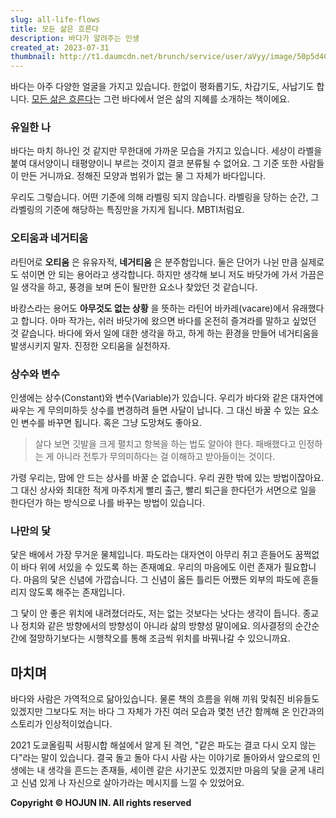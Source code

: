 ```yaml
---
slug: all-life-flows
title: 모든 삶은 흐른다
description: 바다가 알려주는 인생
created_at: 2023-07-31
thumbnail: http://t1.daumcdn.net/brunch/service/user/aVyy/image/50p5d4ChiTufnb7k1bHklfOkayw.jpg
---
```


바다는 아주 다양한 얼굴을 가지고 있습니다. 한없이 평화롭기도, 차갑기도, 사납기도 합니다. [모든 삶은
흐른다](https://www.aladin.co.kr/shop/wproduct.aspx?ItemId=313814762)는 그런 바다에서 얻은
삶의 지혜를 소개하는 책이에요.

### 유일한 나

바다는 마치 하나인 것 같지만 무한대에 가까운 모습을 가지고 있습니다. 세상이 라벨을 붙여 대서양이니 태평양이니 부르는 것이지 결코 분류될
수 없어요. 그 기준 또한 사람들이 만든 거니까요. 정해진 모양과 범위가 없는 물 그 자체가 바다입니다.

우리도 그렇습니다. 어떤 기준에 의해 라벨링 되지 않습니다. 라벨링을 당하는 순간, 그 라벨링의 기준에 해당하는 특징만을 가지게 됩니다.
MBTI처럼요.

### 오티움과 네거티움

라틴어로 **오티움** 은 유유자적, **네거티움** 은 분주함입니다. 둘은 단어가 나뉜 만큼 실제로도 섞이면 안 되는 용어라고 생각합니다.
하지만 생각해 보니 저도 바닷가에 가서 가끔은 일 생각을 하고, 풍경을 보며 돈이 될만한 요소나 찾았던 것 같습니다.

바캉스라는 용어도 **아무것도 없는 상황** 을 뜻하는 라틴어 바카레(vacare)에서 유래했다고 합니다. 아마 작가는, 쉬러 바닷가에
왔으면 바다를 온전히 즐겨라를 말하고 싶었던 것 같습니다. 바다에 와서 일에 대한 생각을 하고, 하게 하는 환경을 만들어 네거티움을
발생시키지 말자. 진정한 오티움을 실천하자.

### 상수와 변수

인생에는 상수(Constant)와 변수(Variable)가 있습니다. 우리가 바다와 같은 대자연에 싸우는 게 무의미하듯 상수를 변경하려 들면
사달이 납니다. 그 대신 바꿀 수 있는 요소인 변수를 바꾸면 됩니다. 혹은 그냥 도망쳐도 좋아요.

> 살다 보면 깃발을 크게 펼치고 항복을 하는 법도 알아야 한다. 패배했다고 인정하는 게 아니라 전투가 무의미하다는 걸 이해하고 받아들이는
> 것이다.

가령 우리는, 맘에 안 드는 상사를 바꿀 순 없습니다. 우리 권한 밖에 있는 방법이잖아요. 그 대신 상사와 최대한 적게 마주치게 빨리 출근,
빨리 퇴근을 한다던가 서면으로 일을 한다던가 하는 방식으로 나를 바꾸는 방법이 있습니다.

### 나만의 닻

닻은 배에서 가장 무거운 물체입니다. 파도라는 대자연이 아무리 쥐고 흔들어도 꿈쩍없이 바다 위에 서있을 수 있도록 하는 존재예요. 우리의
마음에도 이런 존재가 필요합니다. 마음의 닻은 신념에 가깝습니다. 그 신념이 옳든 틀리든 어쨌든 외부의 파도에 흔들리지 않도록 해주는
존재입니다.

그 닻이 안 좋은 위치에 내려졌더라도, 저는 없는 것보다는 낫다는 생각이 듭니다. 종교나 정치와 같은 방향에서의 방향성이 아니라 삶의 방향성
말이에요. 의사결정의 순간순간에 절망하기보다는 시행착오를 통해 조금씩 위치를 바꿔나갈 수 있으니까요.

## 마치며

바다와 사람은 가역적으로 닮아있습니다. 물론 책의 흐름을 위해 끼워 맞춰진 비유들도 있겠지만 그보다도 저는 바다 그 자체가 가진 여러 모습과
몇천 년간 함께해 온 인간과의 스토리가 인상적이었습니다.

2021 도쿄올림픽 서핑시합 해설에서 알게 된 격언, "같은 파도는 결코 다시 오지 않는다"라는 말이 있습니다. 결국 돌고 돌아 다시 사람
사는 이야기로 돌아와서 앞으로의 인생에는 내 생각을 흔드는 존재들, 세이렌 같은 사기꾼도 있겠지만 마음의 닻을 굳게 내리고 신념 있게 나
자신으로 살아가라는 메시지를 느낄 수 있었어요.


**Copyright © HOJUN IN. All rights reserved**